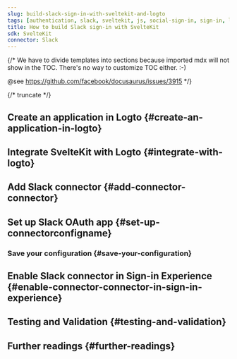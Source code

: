 ```yaml
---
slug: build-slack-sign-in-with-sveltekit-and-logto
tags: [authentication, slack, sveltekit, js, social-sign-in, sign-in, login]
title: How to build Slack sign-in with SvelteKit
sdk: SvelteKit
connector: Slack
---
```


{/*
  We have to divide templates into sections because imported mdx will not show in the TOC.
  There's no way to customize TOC either. :-)

  @see https://github.com/facebook/docusaurus/issues/3915
*/}




{/* truncate */}

<Intro connector={connector} sdk="SvelteKit" link="https://svelte.dev" />

## Create an application in Logto \{#create-an-application-in-logto}

<CreateApplication type="Traditional web" framework="SvelteKit" />

## Integrate SvelteKit with Logto \{#integrate-with-logto}

<FrameworkGuide />

## Add Slack connector \{#add-connector-connector}

<AddSocialConnector connector={connector} framework="SvelteKit" />

## Set up Slack OAuth app \{#set-up-connectorconfigname}

<ConnectorGuide />

### Save your configuration \{#save-your-configuration}

<SaveYourConfiguration connector={connector} />

## Enable Slack connector in Sign-in Experience \{#enable-connector-connector-in-sign-in-experience}

<EnableSocialConnector connector={connector} />

## Testing and Validation \{#testing-and-validation}

<TestingAndValidation connector={connector} sdk="SvelteKit" />

## Further readings \{#further-readings}

<FurtherReadings />
